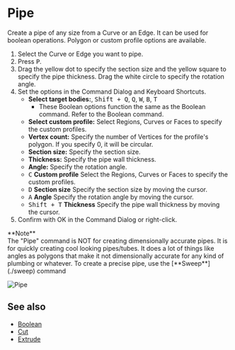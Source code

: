 
# Pipe

<Reference shortcut="P" command="Pipe" button="Right of Command Bar" />

Create a pipe of any size from a Curve or an Edge. It can be used for boolean operations. Polygon or custom profile options are available.

1. Select the Curve or Edge you want to pipe.
2. Press <kbd>P</kbd>.
3. Drag the yellow dot to specify the section size and the yellow square to specify the pipe thickness. Drag the white circle to specify the rotation angle.
4. Set the options in the Command Dialog and Keyboard Shortcuts.
     - **Select target bodies:**, <kbd>Shift + Q</kbd>, <kbd>Q</kbd>, <kbd>W</kbd>,  <kbd>B</kbd>,  <kbd>T</kbd>
          - These Boolean options function the same as the Boolean command. Refer to the Boolean command.
     - **Select custom profile:** Select Regions, Curves or Faces to specify the custom profiles.
     - **Vertex count:** Specify the number of Vertices for the profile's polygon. If you specify 0, it will be circular.
     - **Section size:** Specify the section size.
     - **Thickness:** Specify the pipe wall thickness.
     - **Angle:** Specify the rotation angle.
     - <kbd>C</kbd> **Custom profile** Select the Regions, Curves or Faces to specify the custom profiles.
     - <kbd>D</kbd> **Section size** Specify the section size by moving the cursor.
     - <kbd>A</kbd> **Angle** Specify the rotation angle by moving the cursor.
     - <kbd>Shift + T</kbd> **Thickness** Specify the pipe wall thickness by moving the cursor.
5. Confirm with OK in the Command Dialog or right-click.

<Callout emoji="❗">
**Note**<br />
The "Pipe" command is NOT for creating dimensionally accurate pipes. 
It is for quickly creating cool looking pipes/tubes. 
It does a lot of things like angles as polygons that make it not dimensionally accurate for any kind of plumbing or whatever. 
To create a precise pipe, use the [**Sweep**](./sweep) command 
</Callout>

![Pipe](/img/pipe.gif)

## See also
- [Boolean](./boolean)
- [Cut](./cut)
- [Extrude](./extrude)
















